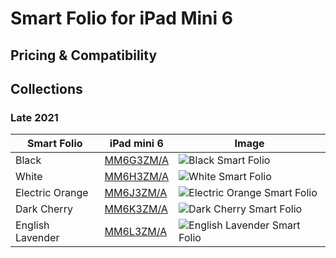 
# Smart Folio for iPad Mini 6

## Pricing & Compatibility

## Collections

### Late 2021

| Smart Folio | iPad mini 6 | Image |
| --- | --- | --- |
| Black | [MM6G3ZM/A](/everycase/MM6G3) | ![Black Smart Folio](/everyphone/MM6G3.png) |
| White | [MM6H3ZM/A](/everycase/MM6H3) | ![White Smart Folio](/everyphone/MM6H3.png) |
| Electric Orange | [MM6J3ZM/A](/everycase/MM6J3) | ![Electric Orange Smart Folio](/everyphone/MM6J3.png) |
| Dark Cherry | [MM6K3ZM/A](/everycase/MM6K3) | ![Dark Cherry Smart Folio](/everyphone/MM6K3.png) |
| English Lavender | [MM6L3ZM/A](/everycase/MM6L3) | ![English Lavender Smart Folio](/everyphone/MM6L3.png) |
